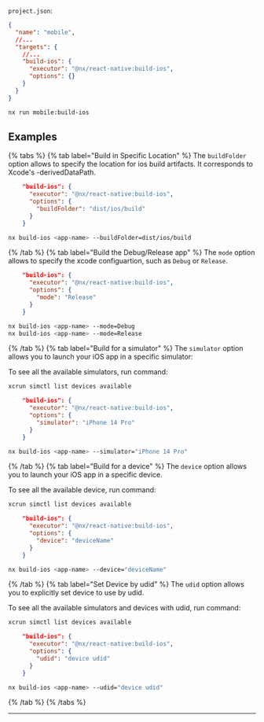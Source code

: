 `project.json`:

```json
{
  "name": "mobile",
  //...
  "targets": {
    //...
    "build-ios": {
      "executor": "@nx/react-native:build-ios",
      "options": {}
    }
  }
}
```

```bash
nx run mobile:build-ios
```

## Examples

{% tabs %}
{% tab label="Build in Specific Location" %}
The `buildFolder` option allows to specify the location for ios build artifacts. It corresponds to Xcode's -derivedDataPath.

```json
    "build-ios": {
      "executor": "@nx/react-native:build-ios",
      "options": {
        "buildFolder": "dist/ios/build"
      }
    }
```

```bash
nx build-ios <app-name> --buildFolder=dist/ios/build
```

{% /tab %}
{% tab label="Build the Debug/Release app" %}
The `mode` option allows to specify the xcode configuartion, such as `Debug` or `Release`.

```json
    "build-ios": {
      "executor": "@nx/react-native:build-ios",
      "options": {
        "mode": "Release"
      }
    }
```

```bash
nx build-ios <app-name> --mode=Debug
nx build-ios <app-name> --mode=Release
```

{% /tab %}
{% tab label="Build for a simulator" %}
The `simulator` option allows you to launch your iOS app in a specific simulator:

To see all the available simulators, run command:

```bash
xcrun simctl list devices available
```

```json
    "build-ios": {
      "executor": "@nx/react-native:build-ios",
      "options": {
        "simulator": "iPhone 14 Pro"
      }
    }
```

```bash
nx build-ios <app-name> --simulator="iPhone 14 Pro"
```

{% /tab %}
{% tab label="Build for a device" %}
The `device` option allows you to launch your iOS app in a specific device.

To see all the available device, run command:

```bash
xcrun simctl list devices available
```

```json
    "build-ios": {
      "executor": "@nx/react-native:build-ios",
      "options": {
        "device": "deviceName"
      }
    }
```

```bash
nx build-ios <app-name> --device="deviceName"
```

{% /tab %}
{% tab label="Set Device by udid" %}
The `udid` option allows you to explicitly set device to use by udid.

To see all the available simulators and devices with udid, run command:

```bash
xcrun simctl list devices available
```

```json
    "build-ios": {
      "executor": "@nx/react-native:build-ios",
      "options": {
        "udid": "device udid"
      }
    }
```

```bash
nx build-ios <app-name> --udid="device udid"
```

{% /tab %}
{% /tabs %}

---
